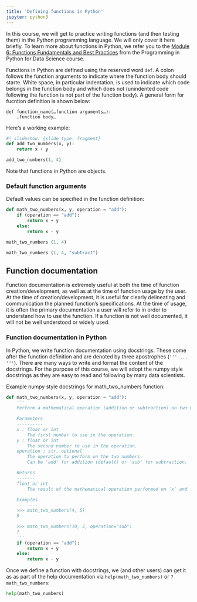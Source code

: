```yaml
---
title: 'Defining functions in Python'
jupyter: python3
---
```




In this course, we will get to practice writing functions (and then testing them) in the Python programming language. We will only cover it here briefly. To learn more about functions in Python, we refer you to the [Module 6: Functions Fundamentals and Best Practices
](https://prog-learn.mds.ubc.ca/en/module6) from the Programming in Python for Data Science course.

Functions in Python are defined using the reserved word `def`. A colon follows the function arguments to indicate where the function body should starte. White space, in particular indentation, is used to indicate which code belongs in the function body and which does not (unindented code following the function is not part of the function body). A general form for fucntion definition is shown below:

```
def function_name(…function arguments…):
    …function body…
```

Here's a working example:

```python
#| slideshow: {slide_type: fragment}
def add_two_numbers(x, y):
    return x + y

add_two_numbers(1, 4)
```

Note that functions in Python are objects.

### Default function arguments

Default values can be specified in the function definition:

```python
def math_two_numbers(x, y, operation = "add"):
    if (operation == "add"):
        return x + y
    else:
        return x - y
```

```python
math_two_numbers (1, 4)
```

```python
math_two_numbers (1, 4, "subtract")
```

## Function documentation

Function documentation is extremely useful at both the time of function creation/development, as well as at the time of function usage by the user. At the time of creation/development, it is useful for clearly delineating and communication the planned function's specifications. At the time of usage, it is often the primary documentation a user will refer to in order to understand how to use the function. If a function is not well documented, it will not be well understood or widely used.

### Function documentation in Python

In Python, we write function documentation using docstrings. These come after the function definition and are denoted by three apostrophes (`''' ... '''`). There are many ways to write and format the content of the docstrings. For the purpose of this course, we will adopt the numpy style docstrings as they are easy to read and following by many data scientists.

Example numpy style docstrings for math_two_numbers function:

```python
def math_two_numbers(x, y, operation = "add"):
    '''
    Perform a mathematical operation (addition or subtraction) on two numbers.

    Parameters
    ----------
    x : float or int
        The first number to use in the operation.
    y : float or int
        The second number to use in the operation.
    operation : str, optional
        The operation to perform on the two numbers.
        Can be 'add' for addition (default) or 'sub' for subtraction.

    Returns
    -------
    float or int
        The result of the mathematical operation performed on `x` and `y`.

    Examples
    --------
    >>> math_two_numbers(4, 5)
    9

    >>> math_two_numbers(10, 3, operation="sub")
    7
    '''
    if (operation == "add"):
        return x + y
    else:
        return x - y
```

Once we define a function with docstrings,
we (and other users) can get it as as part of the help documentation
via `help(math_two_numbers)` or `?math_two_numbers`:

```python
help(math_two_numbers)
```
